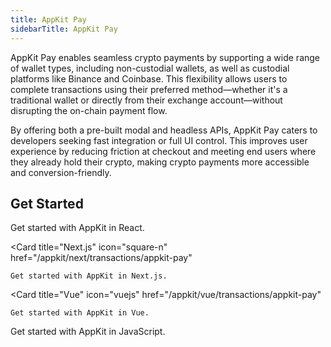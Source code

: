 ```yaml
---
title: AppKit Pay
sidebarTitle: AppKit Pay
---
```


AppKit Pay enables seamless crypto payments by supporting a wide range of wallet types, including non-custodial wallets, as well as custodial platforms like Binance and Coinbase. 
This flexibility allows users to complete transactions using their preferred method—whether it's a traditional wallet or directly from their exchange account—without disrupting the on-chain payment flow.

By offering both a pre-built modal and headless APIs, AppKit Pay caters to developers seeking fast integration or full UI control. 
This improves user experience by reducing friction at checkout and meeting end users where they already hold their crypto, making crypto payments more accessible and conversion-friendly.

## Get Started

<CardGroup cols={2}>
  <Card title="React" icon="react" href="/appkit/react/transactions/appkit-pay">
    Get started with AppKit in React.
  </Card>

  <Card
    title="Next.js"
    icon="square-n"
    href="/appkit/next/transactions/appkit-pay"
  >
    Get started with AppKit in Next.js.
  </Card>

  <Card
    title="Vue"
    icon="vuejs"
    href="/appkit/vue/transactions/appkit-pay"
  >
    Get started with AppKit in Vue.
  </Card>

  <Card title="JavaScript" icon="js" href="/appkit/javascript/transactions/appkit-pay">
    Get started with AppKit in JavaScript.
  </Card>
</CardGroup>
